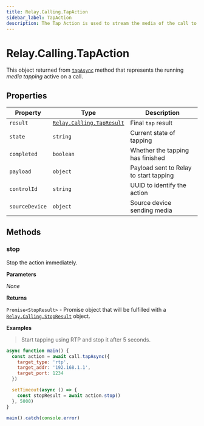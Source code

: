 ```yaml
---
title: Relay.Calling.TapAction
sidebar_label: TapAction
description: The Tap Action is used to stream the media of the call to a endpoint.
---
```


[relay-calling-stopresult]: /sdks/realtime-sdk/v2/language/nodejs/calling/results/stop-result
[relay-calling-tapresult]: /sdks/realtime-sdk/v2/language/nodejs/calling/results/tap-result
[tapasync]: /sdks/realtime-sdk/v2/language/nodejs/calling/call#tapasync

# Relay.Calling.TapAction

This object returned from [`tapAsync`][tapasync] method that represents the running _media tapping_ active on a call.

## Properties

| Property | Type | Description |
| -------- | ---- | ----------- |
| `result` | [`Relay.Calling.TapResult`][relay-calling-tapresult] | Final `tap` result |
| `state` | `string` | Current state of tapping |
| `completed` | `boolean` | Whether the tapping has finished |
| `payload` | `object` | Payload sent to Relay to start tapping |
| `controlId` | `string` | UUID to identify the action |
| `sourceDevice` | `object` | Source device sending media |

## Methods

### stop

Stop the action immediately.

**Parameters**

_None_

**Returns**

`Promise<StopResult>` - Promise object that will be fulfilled with a [`Relay.Calling.StopResult`][relay-calling-stopresult] object.

**Examples**

> Start tapping using RTP and stop it after 5 seconds.

```javascript
async function main() {
  const action = await call.tapAsync({
    target_type: 'rtp',
    target_addr: '192.168.1.1',
    target_port: 1234
  })

  setTimeout(async () => {
    const stopResult = await action.stop()
  }, 5000)
}

main().catch(console.error)
```